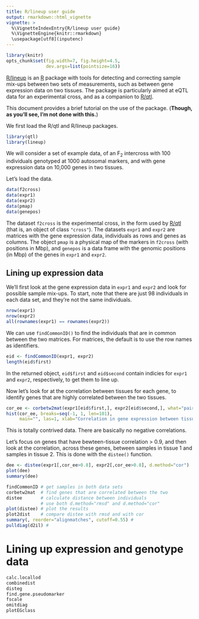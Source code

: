 ```yaml
---
title: R/lineup user guide
output: rmarkdown::html_vignette
vignette: >
  %\VignetteIndexEntry{R/lineup user guide}
  %\VignetteEngine{knitr::rmarkdown}
  \usepackage[utf8](inputenc)
---
```


```r
library(knitr)
opts_chunk$set(fig.width=7, fig.height=4.5,
               dev.args=list(pointsize=16))
```

[R/lineup](https://github.com/kbroman/lineup) is an
[R](http://www.r-project.org) package with tools for
detecting and correcting sample mix-ups between two sets of
measurements, such as between gene expression data on two tissues. The
package is particularly aimed at eQTL data for an experimental cross,
and as a companion to [R/qtl](http://rqtl.org).

This document provides a brief tutorial on the use of the package.
(**Though, as you'll see, I'm not done with this.**)

We first load the R/qtl and R/lineup packages.

```r
library(qtl)
library(lineup)
```

We will consider a set of example data, of an F~2~ intercross with 100
individuals genotyped at 1000 autosomal markers, and with gene
expression data on 10,000 genes in two tissues.

Let's load the data.

```r
data(f2cross)
data(expr1)
data(expr2)
data(pmap)
data(genepos)
```

The dataset `f2cross` is the experimental cross, in the form used by
[R/qtl](http://rqtl.org) (that is, an object of class `"cross"`).  The
datasets `expr1` and `expr2` are matrices with the gene expression
data, individuals as rows and genes as columns. The object `pmap` is a
physical map of the markers in `f2cross` (with positions in Mbp), and
`genepos` is a data frame with the genomic positions (in Mbp) of the
genes in `expr1` and `expr2`.


## Lining up expression data

We'll first look at the gene expression data in `expr1` and `expr2`
and look for possible sample mix-ups. To start, note that there are
just 98 individuals in each data set, and they're not the same individuals.

```r
nrow(expr1)
nrow(expr2)
all(rownames(expr1) == rownames(expr2))
```

We can use `findCommonID()` to find the individuals that are in
common between the two matrices. For matrices, the default is to use
the row names as identifiers.

```r
eid <- findCommonID(expr1, expr2)
length(eid$first)
```

In the returned object, `eid$first` and `eid$second` contain indicies
for `expr1` and `expr2`, respectively, to get them to line up.

Now let's look for at the correlation between tissues for each gene,
to identify genes that are highly correlated between the two tissues.

```r
cor_ee <- corbetw2mat(expr1[eid$first,], expr2[eid$second,], what="paired")
hist(cor_ee, breaks=seq(-1, 1, len=101),
     main="", las=1, xlab="Correlation in gene expression between tissues")
```

This is totally contrived data. There are basically no negative
correlations.

Let's focus on genes that have bewteen-tissue correlation > 0.9, and
then look at the correlation, across these genes, between samples in
tissue 1 and samples in tissue 2. This is done with the `distee()` function.

```r
dee <- distee(expr1[,cor_ee>0.8], expr2[,cor_ee>0.8], d.method="cor")
plot(dee)
summary(dee)
```




```r
findCommonID # get samples in both data sets
corbetw2mat  # find genes that are correlated between the two
distee       # calculate distance between individuals
             # use both d.method="rmsd" and d.method="cor"
plot(distee) # plot the results
plot2dist    # compare distee with rmsd and with cor
summary(, reorder="alignmatches", cutoff=0.55) #
pulldiag(d2il) #
```

# Lining up expression and genotype data

```r
calc.locallod
combinedist
disteg
find.gene.pseudomarker
fscale
omitdiag
plotEGclass
```

